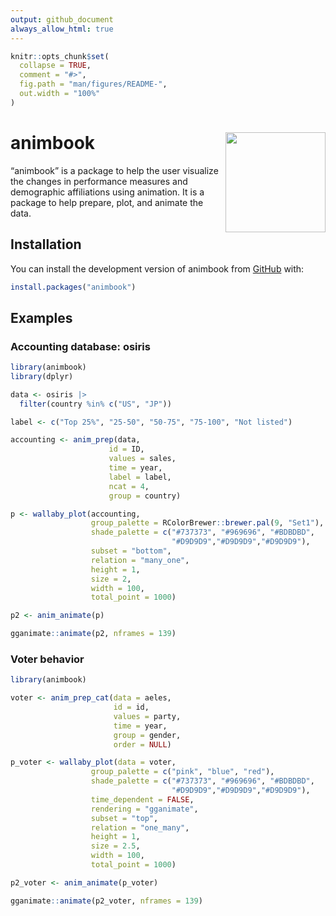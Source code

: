 ```yaml
---
output: github_document
always_allow_html: true
---
```


<!-- README.md is generated from README.Rmd. Please edit that file -->

```r
knitr::opts_chunk$set(
  collapse = TRUE,
  comment = "#>",
  fig.path = "man/figures/README-",
  out.width = "100%"
)
```

# animbook <img src="man/figures/logo.png" align="right" height="160" alt="" />

<!-- badges: start -->

<!-- badges: end -->

"animbook" is a package to help the user visualize the changes in performance measures and demographic affiliations using animation. It is a package to help prepare, plot, and animate the data.

## Installation

You can install the development version of animbook from [GitHub](https://github.com/KrisanatA/animbook) with:

``` r
install.packages("animbook")
```

## Examples

### Accounting database: osiris

```r
library(animbook)
library(dplyr)
```

```r
data <- osiris |> 
  filter(country %in% c("US", "JP"))

label <- c("Top 25%", "25-50", "50-75", "75-100", "Not listed")

accounting <- anim_prep(data, 
                      id = ID, 
                      values = sales, 
                      time = year, 
                      label = label, 
                      ncat = 4, 
                      group = country)

p <- wallaby_plot(accounting,
                  group_palette = RColorBrewer::brewer.pal(9, "Set1"),
                  shade_palette = c("#737373", "#969696", "#BDBDBD",
                                    "#D9D9D9","#D9D9D9","#D9D9D9"),
                  subset = "bottom",
                  relation = "many_one",
                  height = 1,
                  size = 2,
                  width = 100,
                  total_point = 1000)

p2 <- anim_animate(p)

gganimate::animate(p2, nframes = 139)
```

### Voter behavior

```r
library(animbook)

voter <- anim_prep_cat(data = aeles,
                       id = id,
                       values = party,
                       time = year,
                       group = gender,
                       order = NULL)

p_voter <- wallaby_plot(data = voter,
                  group_palette = c("pink", "blue", "red"),
                  shade_palette = c("#737373", "#969696", "#BDBDBD",
                                    "#D9D9D9","#D9D9D9","#D9D9D9"),
                  time_dependent = FALSE,
                  rendering = "gganimate",
                  subset = "top",
                  relation = "one_many",
                  height = 1,
                  size = 2.5,
                  width = 100,
                  total_point = 1000)

p2_voter <- anim_animate(p_voter)

gganimate::animate(p2_voter, nframes = 139)
```

